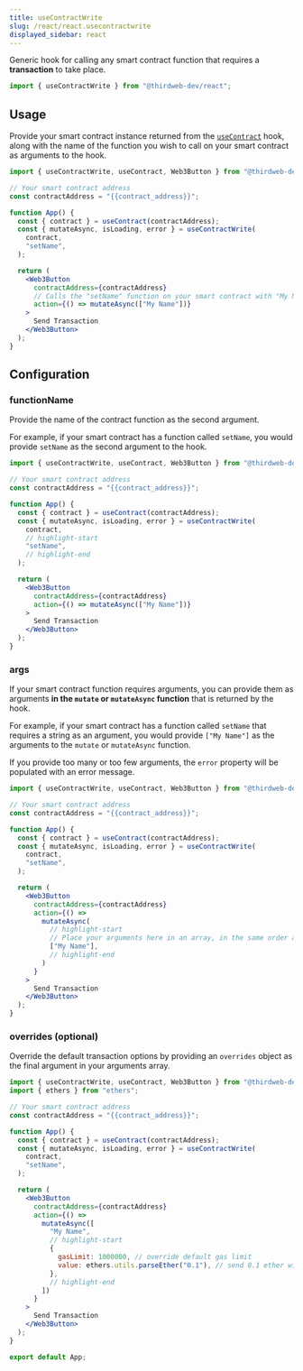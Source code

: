 ```yaml
---
title: useContractWrite
slug: /react/react.usecontractwrite
displayed_sidebar: react
---
```



Generic hook for calling any smart contract function that requires a **transaction** to take place.

```jsx
import { useContractWrite } from "@thirdweb-dev/react";
```

## Usage

Provide your smart contract instance returned from the [`useContract`](/react/hooks/usecontract) hook, along
with the name of the function you wish to call on your smart contract as arguments to the hook.

```jsx
import { useContractWrite, useContract, Web3Button } from "@thirdweb-dev/react";

// Your smart contract address
const contractAddress = "{{contract_address}}";

function App() {
  const { contract } = useContract(contractAddress);
  const { mutateAsync, isLoading, error } = useContractWrite(
    contract,
    "setName",
  );

  return (
    <Web3Button
      contractAddress={contractAddress}
      // Calls the "setName" function on your smart contract with "My Name" as the first argument
      action={() => mutateAsync(["My Name"])}
    >
      Send Transaction
    </Web3Button>
  );
}
```

## Configuration

### functionName

Provide the name of the contract function as the second argument.

For example, if your smart contract has a function called `setName`,
you would provide `setName` as the second argument to the hook.

```jsx
import { useContractWrite, useContract, Web3Button } from "@thirdweb-dev/react";

// Your smart contract address
const contractAddress = "{{contract_address}}";

function App() {
  const { contract } = useContract(contractAddress);
  const { mutateAsync, isLoading, error } = useContractWrite(
    contract,
    // highlight-start
    "setName",
    // highlight-end
  );

  return (
    <Web3Button
      contractAddress={contractAddress}
      action={() => mutateAsync(["My Name"])}
    >
      Send Transaction
    </Web3Button>
  );
}
```

### args

If your smart contract function requires arguments, you can provide them as arguments
**in the `mutate` or `mutateAsync` function** that is returned by the hook.

For example, if your smart contract has a function called `setName` that requires a string as an argument,
you would provide `["My Name"]` as the arguments to the `mutate` or `mutateAsync` function.

If you provide too many or too few arguments, the `error` property will be populated with an error message.

```jsx
import { useContractWrite, useContract, Web3Button } from "@thirdweb-dev/react";

// Your smart contract address
const contractAddress = "{{contract_address}}";

function App() {
  const { contract } = useContract(contractAddress);
  const { mutateAsync, isLoading, error } = useContractWrite(
    contract,
    "setName",
  );

  return (
    <Web3Button
      contractAddress={contractAddress}
      action={() =>
        mutateAsync(
          // highlight-start
          // Place your arguments here in an array, in the same order as your smart contract function
          ["My Name"],
          // highlight-end
        )
      }
    >
      Send Transaction
    </Web3Button>
  );
}
```

### overrides (optional)

Override the default transaction options by providing an `overrides` object as the final argument in your
arguments array.

```jsx
import { useContractWrite, useContract, Web3Button } from "@thirdweb-dev/react";
import { ethers } from "ethers";

// Your smart contract address
const contractAddress = "{{contract_address}}";

function App() {
  const { contract } = useContract(contractAddress);
  const { mutateAsync, isLoading, error } = useContractWrite(
    contract,
    "setName",
  );

  return (
    <Web3Button
      contractAddress={contractAddress}
      action={() =>
        mutateAsync([
          "My Name",
          // highlight-start
          {
            gasLimit: 1000000, // override default gas limit
            value: ethers.utils.parseEther("0.1"), // send 0.1 ether with the contract call
          },
          // highlight-end
        ])
      }
    >
      Send Transaction
    </Web3Button>
  );
}

export default App;
```
